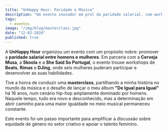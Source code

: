 ```yaml
---
title: "UnHappy Hour: Paridade e Música"
description: "Um evento inovador em prol da paridade salarial, com workshops e uma masterclass sobre igualdade de género no hip-hop"
tags:
  - eventos
image: "/img/blog/masterclass.jpg"
date: "12-02-2024"
published: true
---
```


A **UnHappy Hour** organizou um evento com um propósito nobre: promover a **paridade salarial entre homens e mulheres**. Em parceria com a **Cerveja Musa**, a **Skoola** e a **She Said So Portugal**, o evento trouxe workshops de **Beats**, **Rimas** e **DJing**, onde seis mulheres puderam participar e desenvolver as suas habilidades.

Tive a honra de conduzir uma **masterclass**, partilhando a minha história no mundo da música e o desafio de lançar o meu álbum **"De Igual para Igual"** há 16 anos, num cenário hip-hop amplamente dominado por homens. Naquele tempo, tudo era novo e desconhecido, mas a determinação em abrir caminho para uma maior igualdade no meio musical permaneceu constante.

Este evento foi um passo importante para amplificar a discussão sobre equidade de género no setor criativo e apoiar o talento feminino.
